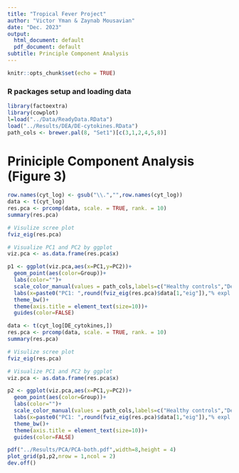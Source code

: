 ```yaml
---
title: "Tropical Fever Project"
author: "Victor Yman & Zaynab Mousavian"
date: "Dec. 2023"
output:
  html_document: default
  pdf_document: default
subtitle: Principle Component Analysis
---
```


```r
knitr::opts_chunk$set(echo = TRUE)
```

### R packages setup and loading data

```r
library(factoextra)
library(cowplot)
l=load("../Data/ReadyData.RData") 
load("../Results/DEA/DE-cytokines.RData")
path_cols <- brewer.pal(8, "Set1")[c(3,1,2,4,5,8)]
```


# Priniciple Component Analysis (Figure 3)

```r
row.names(cyt_log) <- gsub("\\.","",row.names(cyt_log))
data <- t(cyt_log)
res.pca <- prcomp(data, scale. = TRUE, rank. = 10)
summary(res.pca)

# Visulize scree plot
fviz_eig(res.pca)

# Visualize PC1 and PC2 by ggplot
viz.pca <- as.data.frame(res.pca$x)

p1 <- ggplot(viz.pca,aes(x=PC1,y=PC2))+
  geom_point(aes(color=Group))+
  labs(color="")+
  scale_color_manual(values = path_cols,labels=c("Healthy controls","Dengue","Bacterial gastroenteritis","Influenza","Malaria","Bacterial respiratory tract infection"))+
  labs(x=paste0("PC1: ",round(fviz_eig(res.pca)$data[1,"eig"]),"% expl. var"),y=paste0("PC2: ",round(fviz_eig(res.pca)$data[2,"eig"]),"% expl. var"))+
  theme_bw()+
  theme(axis.title = element_text(size=10))+
  guides(color=FALSE)

data <- t(cyt_log[DE_cytokines,])
res.pca <- prcomp(data, scale. = TRUE, rank. = 10)
summary(res.pca)

# Visulize scree plot
fviz_eig(res.pca)

# Visualize PC1 and PC2 by ggplot
viz.pca <- as.data.frame(res.pca$x)

p2 <- ggplot(viz.pca,aes(x=PC1,y=PC2))+
  geom_point(aes(color=Group))+
  labs(color="")+
  scale_color_manual(values = path_cols,labels=c("Healthy controls","Dengue","Bacterial gastroenteritis","Influenza","Malaria","Bacterial respiratory tract infection"))+
  labs(x=paste0("PC1: ",round(fviz_eig(res.pca)$data[1,"eig"]),"% expl. var"),y=paste0("PC2: ",round(fviz_eig(res.pca)$data[2,"eig"]),"% expl. var"))+
  theme_bw()+
  theme(axis.title = element_text(size=10))+
  guides(color=FALSE)

pdf("../Results/PCA/PCA-both.pdf",width=8,height = 4)
plot_grid(p1,p2,nrow = 1,ncol = 2)
dev.off()
```

